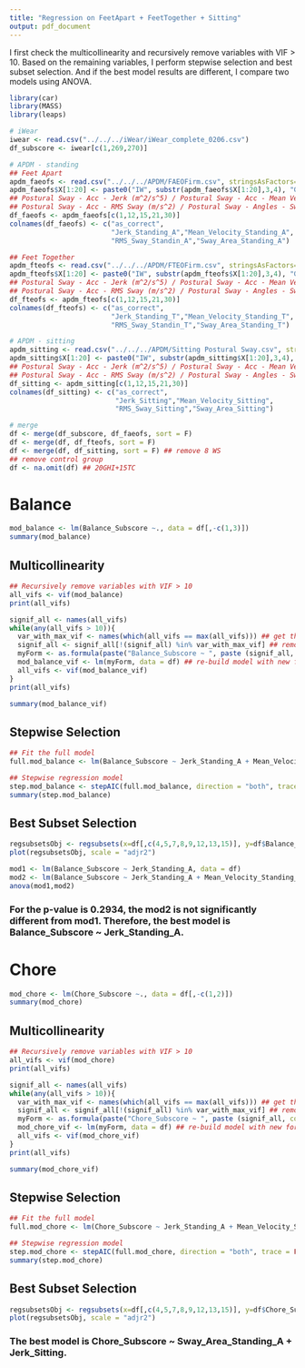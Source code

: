 ```yaml
---
title: "Regression on FeetApart + FeetTogether + Sitting"
output: pdf_document
---
```


I first check the multicollinearity and recursively remove variables with VIF > 10. Based on the remaining variables, I perform stepwise selection and best subset selection. And if the best model results are different, I compare two models using ANOVA.

```r
library(car)
library(MASS)
library(leaps)
```

```r
# iWear
iwear <- read.csv("../../../iWear/iWear_complete_0206.csv")
df_subscore <- iwear[c(1,269,270)]

# APDM - standing
## Feet Apart
apdm_faeofs <- read.csv("../../../APDM/FAEOFirm.csv", stringsAsFactors=FALSE)
apdm_faeofs$X[1:20] <- paste0("IW", substr(apdm_faeofs$X[1:20],3,4), "GHI")
## Postural Sway - Acc - Jerk (m^2/s^5) / Postural Sway - Acc - Mean Velocity (m/s)
## Postural Sway - Acc - RMS Sway (m/s^2) / Postural Sway - Angles - Sway Area (degrees^2)
df_faeofs <- apdm_faeofs[c(1,12,15,21,30)]
colnames(df_faeofs) <- c("as_correct",
                         "Jerk_Standing_A","Mean_Velocity_Standing_A",
                         "RMS_Sway_Standin_A","Sway_Area_Standing_A")

## Feet Together
apdm_fteofs <- read.csv("../../../APDM/FTEOFirm.csv", stringsAsFactors=FALSE)
apdm_fteofs$X[1:20] <- paste0("IW", substr(apdm_fteofs$X[1:20],3,4), "GHI")
## Postural Sway - Acc - Jerk (m^2/s^5) / Postural Sway - Acc - Mean Velocity (m/s)
## Postural Sway - Acc - RMS Sway (m/s^2) / Postural Sway - Angles - Sway Area (degrees^2)
df_fteofs <- apdm_fteofs[c(1,12,15,21,30)]
colnames(df_fteofs) <- c("as_correct",
                         "Jerk_Standing_T","Mean_Velocity_Standing_T",
                         "RMS_Sway_Standin_T","Sway_Area_Standing_T")

# APDM - sitting
apdm_sitting <- read.csv("../../../APDM/Sitting Postural Sway.csv", stringsAsFactors=FALSE)
apdm_sitting$X[1:20] <- paste0("IW", substr(apdm_sitting$X[1:20],3,4), "GHI")
## Postural Sway - Acc - Jerk (m^2/s^5) / Postural Sway - Acc - Mean Velocity (m/s)
## Postural Sway - Acc - RMS Sway (m/s^2) / Postural Sway - Angles - Sway Area (degrees^2)
df_sitting <- apdm_sitting[c(1,12,15,21,30)]
colnames(df_sitting) <- c("as_correct",
                          "Jerk_Sitting","Mean_Velocity_Sitting",
                          "RMS_Sway_Sitting","Sway_Area_Sitting")

# merge
df <- merge(df_subscore, df_faeofs, sort = F)
df <- merge(df, df_fteofs, sort = F)
df <- merge(df, df_sitting, sort = F) ## remove 8 WS
## remove control group
df <- na.omit(df) ## 20GHI+15TC
```

# Balance
```r
mod_balance <- lm(Balance_Subscore ~., data = df[,-c(1,3)])
summary(mod_balance)
```

## Multicollinearity
```r
## Recursively remove variables with VIF > 10
all_vifs <- vif(mod_balance)
print(all_vifs)

signif_all <- names(all_vifs)
while(any(all_vifs > 10)){
  var_with_max_vif <- names(which(all_vifs == max(all_vifs))) ## get the var with max VIF
  signif_all <- signif_all[!(signif_all) %in% var_with_max_vif] ## remove
  myForm <- as.formula(paste("Balance_Subscore ~ ", paste (signif_all, collapse=" + "), sep="")) ## new formula
  mod_balance_vif <- lm(myForm, data = df) ## re-build model with new formula
  all_vifs <- vif(mod_balance_vif)
}
print(all_vifs)

summary(mod_balance_vif)
```

## Stepwise Selection
```r
## Fit the full model
full.mod_balance <- lm(Balance_Subscore ~ Jerk_Standing_A + Mean_Velocity_Standing_A + Sway_Area_Standing_A + Jerk_Standing_T + Mean_Velocity_Standing_T + Jerk_Sitting + Mean_Velocity_Sitting + Sway_Area_Sitting, data = df)

## Stepwise regression model
step.mod_balance <- stepAIC(full.mod_balance, direction = "both", trace = FALSE)
summary(step.mod_balance)
```

## Best Subset Selection
```r
regsubsetsObj <- regsubsets(x=df[,c(4,5,7,8,9,12,13,15)], y=df$Balance_Subscore, nbest = 2, really.big = T)
plot(regsubsetsObj, scale = "adjr2")  
```

```r
mod1 <- lm(Balance_Subscore ~ Jerk_Standing_A, data = df)
mod2 <- lm(Balance_Subscore ~ Jerk_Standing_A + Mean_Velocity_Standing_A + Mean_Velocity_Standing_T + Jerk_Sitting + Mean_Velocity_Sitting, data = df)
anova(mod1,mod2)
```
### For the p-value is 0.2934, the mod2 is not significantly different from mod1. Therefore, the best model is Balance_Subscore ~ Jerk_Standing_A.

# Chore
```r
mod_chore <- lm(Chore_Subscore ~., data = df[,-c(1,2)])
summary(mod_chore)
```

## Multicollinearity
```r
## Recursively remove variables with VIF > 10
all_vifs <- vif(mod_chore)
print(all_vifs)

signif_all <- names(all_vifs)
while(any(all_vifs > 10)){
  var_with_max_vif <- names(which(all_vifs == max(all_vifs))) ## get the var with max VIF
  signif_all <- signif_all[!(signif_all) %in% var_with_max_vif] ## remove
  myForm <- as.formula(paste("Chore_Subscore ~ ", paste (signif_all, collapse=" + "), sep=""))  ## new formula
  mod_chore_vif <- lm(myForm, data = df) ## re-build model with new formula
  all_vifs <- vif(mod_chore_vif)
}
print(all_vifs)

summary(mod_chore_vif)
```

## Stepwise Selection
```r
## Fit the full model
full.mod_chore <- lm(Chore_Subscore ~ Jerk_Standing_A + Mean_Velocity_Standing_A + Sway_Area_Standing_A + Jerk_Standing_T + Mean_Velocity_Standing_T + Jerk_Sitting + Mean_Velocity_Sitting + Sway_Area_Sitting, data = df)

## Stepwise regression model
step.mod_chore <- stepAIC(full.mod_chore, direction = "both", trace = FALSE)
summary(step.mod_chore)
```

## Best Subset Selection
```r
regsubsetsObj <- regsubsets(x=df[,c(4,5,7,8,9,12,13,15)], y=df$Chore_Subscore, nbest = 2, really.big = T)
plot(regsubsetsObj, scale = "adjr2")
```

### The best model is Chore_Subscore ~ Sway_Area_Standing_A + Jerk_Sitting.
